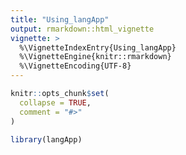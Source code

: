 ```yaml
---
title: "Using_langApp"
output: rmarkdown::html_vignette
vignette: >
  %\VignetteIndexEntry{Using_langApp}
  %\VignetteEngine{knitr::rmarkdown}
  %\VignetteEncoding{UTF-8}
---
```


```r
knitr::opts_chunk$set(
  collapse = TRUE,
  comment = "#>"
)
```

```r
library(langApp)
```
